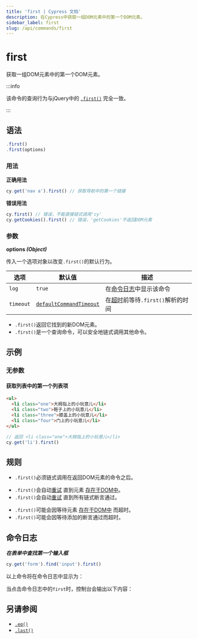 ```yaml
---
title: 'first | Cypress 文档'
description: 在Cypress中获取一组DOM元素中的第一个DOM元素。
sidebar_label: first
slug: /api/commands/first
---
```


<ProductHeading product="app" />

# first

获取一组DOM元素中的第一个DOM元素。

:::info

该命令的查询行为与jQuery中的
[`.first()`](http://api.jquery.com/first)
完全一致。

:::

## 语法

```javascript
.first()
.first(options)
```

### 用法

<Icon name="check-circle" color="green" /> **正确用法**

```javascript
cy.get('nav a').first() // 获取导航中的第一个链接
```

<Icon name="exclamation-triangle" color="red" /> **错误用法**

```javascript
cy.first() // 错误，不能直接链式调用'cy'
cy.getCookies().first() // 错误，'getCookies'不返回DOM元素
```

### 参数

<Icon name="angle-right" /> **options _(Object)_**

传入一个选项对象以改变`.first()`的默认行为。

| 选项      | 默认值                                                           | 描述                                                                         |
| --------- | ----------------------------------------------------------------- | ----------------------------------------------------------------------------------- |
| `log`     | `true`                                                            | 在[命令日志](/app/core-concepts/open-mode#Command-Log)中显示该命令 |
| `timeout` | [`defaultCommandTimeout`](/app/references/configuration#Timeouts) | 在[超时](#Timeouts)前等待`.first()`解析的时间               |

<HeaderYields />

- `.first()`返回它找到的新DOM元素。
- `.first()`是一个查询命令，可以安全地链式调用其他命令。

## 示例

### 无参数

#### 获取列表中的第一个列表项

```html
<ul>
  <li class="one">大拇指上的小玩意儿</li>
  <li class="two">鞋子上的小玩意儿</li>
  <li class="three">膝盖上的小玩意儿</li>
  <li class="four">门上的小玩意儿</li>
</ul>
```

```javascript
// 返回 <li class="one">大拇指上的小玩意儿</li>
cy.get('li').first()
```

## 规则

<HeaderRequirements />

- `.first()`必须链式调用在返回DOM元素的命令之后。

<HeaderAssertions />

- `.first()`会自动[重试](/app/core-concepts/retry-ability)
  直到元素
  [存在于DOM中](/app/core-concepts/introduction-to-cypress#Implicit-Assertions)。
- `.first()`会自动[重试](/app/core-concepts/retry-ability)
  直到所有链式断言通过。

<HeaderTimeouts />

- `.first()`可能会因等待元素
  [存在于DOM中](/app/core-concepts/introduction-to-cypress#Implicit-Assertions)
  而超时。
- `.first()`可能会因等待添加的断言通过而超时。

## 命令日志

**_在表单中查找第一个输入框_**

```javascript
cy.get('form').find('input').first()
```

以上命令将在命令日志中显示为：

<DocsImage
  src="/img/api/first/get-the-first-in-list-of-elements.png"
  alt="命令日志 first"
/>

当点击命令日志中的`first`时，控制台会输出以下内容：

<DocsImage
  src="/img/api/first/console-log-the-first-element.png"
  alt="console.log first"
/>

## 另请参阅

- [`.eq()`](/api/commands/eq)
- [`.last()`](/api/commands/last)